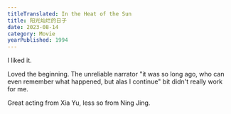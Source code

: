 ```yaml
---
titleTranslated: In the Heat of the Sun
title: 阳光灿烂的日子
date: 2023-08-14
category: Movie
yearPublished: 1994
---
```



I liked it.

Loved the beginning. The unreliable narrator "it was so long ago, who can even remember what happened, but alas I continue" bit didn't really work for me.

Great acting from Xia Yu, less so from Ning Jing.

<Grid>
    <YouTube client:only="react" id="J_PW0BkKzPU" title="In the Heat of the Sun, jealousy scene" />
</Grid>

